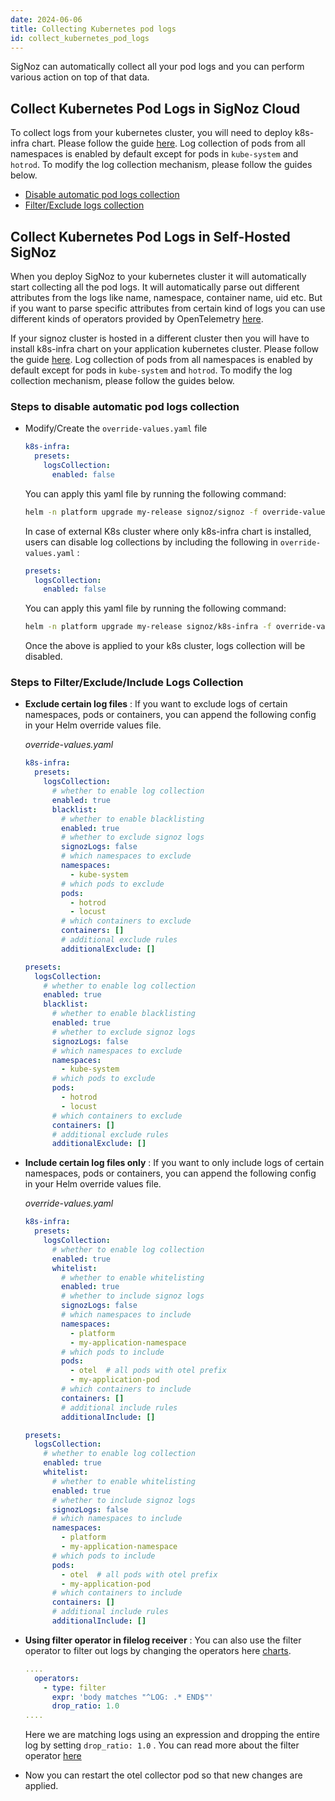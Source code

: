 ```yaml
---
date: 2024-06-06
title: Collecting Kubernetes pod logs
id: collect_kubernetes_pod_logs
---
```


SigNoz can automatically collect all your pod logs and you can perform various action on top of that data.


## Collect Kubernetes Pod Logs in SigNoz Cloud
To collect logs from your kubernetes cluster, you will need to deploy k8s-infra chart. Please follow the guide [here](/docs/tutorial/kubernetes-infra-metrics/). Log collection of pods from all namespaces is enabled by default except for pods in `kube-system` and `hotrod`. To modify the log collection mechanism, please follow the guides below.


- [Disable automatic pod logs collection](#steps-to-disable-automatic-pod-logs-collection)
- [Filter/Exclude logs collection](#steps-to-filterexclude-logs-collection)



## Collect Kubernetes Pod Logs in Self-Hosted SigNoz
When you deploy SigNoz to your kubernetes cluster it will automatically start collecting all the pod logs. It will automatically parse out different attributes from the logs like name, namespace, container name, uid etc. But if you want to parse specific attributes from certain kind of logs you can use different kinds of operators provided by OpenTelemetry [here](/docs/userguide/logs#operators-for-parsing-and-manipulating-logs).

If your signoz cluster is hosted in a different cluster then you will have to install k8s-infra chart on your application kubernetes cluster. Please follow the guide [here](/docs/tutorial/kubernetes-infra-metrics/). Log collection of pods from all namespaces is enabled by default except for pods in `kube-system` and `hotrod`. To modify the log collection mechanism, please follow the guides below.

### Steps to disable automatic pod logs collection

* Modify/Create the `override-values.yaml` file
  ```yaml
  k8s-infra:
    presets:
      logsCollection:
        enabled: false
  ```

  You can apply this yaml file by running the following command:

  ```bash
  helm -n platform upgrade my-release signoz/signoz -f override-values.yaml
  ```  

  In case of external K8s cluster where only k8s-infra chart is installed, users can disable log collections by including the following in `override-values.yaml` :

  ```yaml
  presets:
    logsCollection:
      enabled: false
  ```

  You can apply this yaml file by running the following command:

  ```bash
  helm -n platform upgrade my-release signoz/k8s-infra -f override-values.yaml
  ```  

  Once the above is applied to your k8s cluster, logs collection will be disabled.

### Steps to Filter/Exclude/Include Logs Collection

* **Exclude certain log files** : If you want to exclude logs of certain namespaces, pods or containers,
  you can append the following config in your Helm override values file.

  _override-values.yaml_

  <Tabs>
  <TabItem value="signoz" label="SigNoz chart" default>

  ```yaml
  k8s-infra:
    presets:
      logsCollection:
        # whether to enable log collection
        enabled: true
        blacklist:
          # whether to enable blacklisting
          enabled: true
          # whether to exclude signoz logs
          signozLogs: false
          # which namespaces to exclude
          namespaces:
            - kube-system
          # which pods to exclude
          pods:
            - hotrod
            - locust
          # which containers to exclude
          containers: []
          # additional exclude rules
          additionalExclude: []
  ```

  </TabItem>
  <TabItem value="k8s-infra" label="K8s-Infra chart" default>

  ```yaml
  presets:
    logsCollection:
      # whether to enable log collection
      enabled: true
      blacklist:
        # whether to enable blacklisting
        enabled: true
        # whether to exclude signoz logs
        signozLogs: false
        # which namespaces to exclude
        namespaces:
          - kube-system
        # which pods to exclude
        pods:
          - hotrod
          - locust
        # which containers to exclude
        containers: []
        # additional exclude rules
        additionalExclude: []
  ```

  </TabItem>
  </Tabs>

* **Include certain log files only** : If you want to only include logs of certain namespaces, pods or containers,
  you can append the following config in your Helm override values file.

  _override-values.yaml_

  <Tabs>
  <TabItem value="signoz" label="SigNoz chart" default>

  ```yaml
  k8s-infra:
    presets:
      logsCollection:
        # whether to enable log collection
        enabled: true
        whitelist:
          # whether to enable whitelisting
          enabled: true
          # whether to include signoz logs
          signozLogs: false
          # which namespaces to include
          namespaces:
            - platform
            - my-application-namespace
          # which pods to include
          pods:
            - otel  # all pods with otel prefix
            - my-application-pod
          # which containers to include
          containers: []
          # additional include rules
          additionalInclude: []
  ```

  </TabItem>
  <TabItem value="k8s-infra" label="K8s-Infra chart" default>

  ```yaml
  presets:
    logsCollection:
      # whether to enable log collection
      enabled: true
      whitelist:
        # whether to enable whitelisting
        enabled: true
        # whether to include signoz logs
        signozLogs: false
        # which namespaces to include
        namespaces:
          - platform
          - my-application-namespace
        # which pods to include
        pods:
          - otel  # all pods with otel prefix
          - my-application-pod
        # which containers to include
        containers: []
        # additional include rules
        additionalInclude: []
  ```

  </TabItem>
  </Tabs>

* **Using filter operator in filelog receiver** : You can also use the filter operator to filter out logs by changing the operators here [charts](https://github.com/SigNoz/charts/blob/main/charts/k8s-infra/values.yaml).
  
  ```yaml {3-6}
  ....
    operators:
      - type: filter
        expr: 'body matches "^LOG: .* END$"'
        drop_ratio: 1.0
  ....
  ```

  Here we are matching logs using an expression and dropping the entire log by setting `drop_ratio: 1.0` . You can read more about the filter operator [here](https://github.com/open-telemetry/opentelemetry-collector-contrib/blob/main/pkg/stanza/docs/operators/filter.md)

* Now you can restart the otel collector pod so that new changes are applied.
